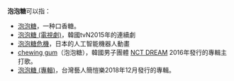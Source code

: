'''泡泡糖'''可以指：
*[[泡泡糖|泡泡糖]]，一种口香糖。
*[[泡泡糖_(電視劇)|泡泡糖 (電視劇)]]，韓國tvN2015年的連續劇
*[[泡泡糖危機|泡泡糖危機]]，日本的人工智能機器人動畫
*[[Chewing_Gum|chewing gum]]（泡泡糖），韓國男子團體 [[NCT_Dream|NCT DREAM]] 2016年發行的專輯主打歌。
*[[泡泡糖_(專輯)|泡泡糖 (專輯)]]，台灣藝人簡愷樂2018年12月發行的專輯。
{{disambig|Cat=三字消歧义}}